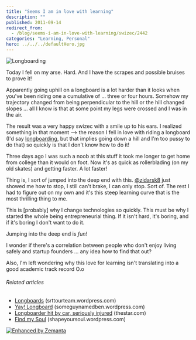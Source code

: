 ```yaml
---
title: "Seems I am in love with learning"
description: ""
published: 2011-09-14
redirect_from:
  - /blog/seems-i-am-in-love-with-learning/swizec/2442
categories: "Learning, Personal"
hero: ../../../defaultHero.jpg
---
```


![Longboarding](http://swizec.com/blog/wp-content/uploads/2011/09/300px-Longboard_skateboard3.jpg "Longboarding")

Today I fell on my arse. Hard. And I have the scrapes and possible bruises to prove it!

Apparently going uphill on a longboard is a lot harder than it looks when you've been riding one a cumulative of ... three or four hours. Somehow my trajectory changed from being perpendicular to the hill or the hill changed slopes ... all I know is that at some point my legs were crossed and I was in the air.

The result was a very happy swizec with a smile up to his ears. I realized something in that moment --> the reason I fell in love with riding a longboard (I'd say [longboarding](http://en.wikipedia.org/wiki/Longboarding "Longboarding"), but that implies going down a hill and I'm too pussy to do that) so quickly is that I don't know how to do it!

Three days ago I was such a noob at this stuff it took me longer to get home from college than it would on foot. Now it's as quick as rollerblading (on my old skates) and getting faster. A lot faster!

Thing is, I sort of jumped into the deep end with this. [@zidarsk8](http://twitter.com/zidarsk8) just showed me how to stop, I still can't brake, I can only stop. Sort of. The rest I had to figure out on my own and it's this steep learning curve that is the most thrilling thing to me.

This is \[probably] why I change technologies so quickly. This must be why I started the whole being entrepreneurial thing. If it isn't hard, it's boring, and if it's boring I don't want to do it.

Jumping into the deep end is _fun!_

I wonder if there's a correlation between people who don't enjoy living safely and startup founders ... any idea how to find that out?

Also, I'm left wondering why this love for learning isn't translating into a good academic track record O.o

###### Related articles

- [Longboards](http://srttourteam.wordpress.com/2011/08/05/longboards/) (srttourteam.wordpress.com)
- [Yay! Longboard](http://someguynamedben.wordpress.com/2011/07/02/yay-longboard/) (someguynamedben.wordpress.com)
- [Longboarder hit by car, seriously injured](http://www.thestar.com/news/article/1025357--longboarder-hit-by-car-seriously-injured) (thestar.com)
- [Find my Soul](http://shapeyoursoul.wordpress.com/2011/08/02/find-my-soul/) (shapeyoursoul.wordpress.com)

[![Enhanced by Zemanta](http://img.zemanta.com/zemified_e.png?x-id=fd7c855c-fd36-44a3-8bc9-087a697e7550)](http://www.zemanta.com/ "Enhanced by Zemanta")

